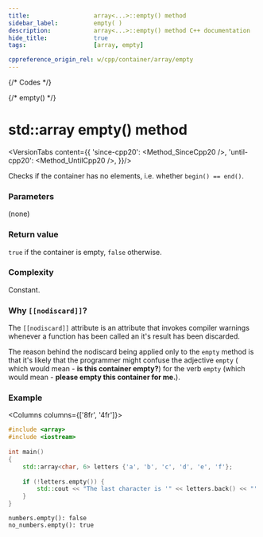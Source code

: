 ```yaml
---
title:					array<...>::empty() method
sidebar_label:			empty( )
description:			array<...>::empty() method C++ documentation
hide_title:				true
tags:					[array, empty]

cppreference_origin_rel: w/cpp/container/array/empty
---
```



{/* Codes */}

{/* empty() */}

# std::array empty() method

<VersionTabs content={{
	'since-cpp20': <Method_SinceCpp20 />,
	'until-cpp20': <Method_UntilCpp20 />,
}}/>


Checks if the container has no elements, i.e. whether `begin() == end()`.

### Parameters

(none)

### Return value

`true` if the container is empty, `false` otherwise.

### Complexity

Constant.

### Why `[[nodiscard]]`?

The `[[nodiscard]]` attribute is an attribute that invokes compiler warnings whenever
a function has been called an it's result has been discarded.

The reason behind the nodiscard being applied only to the `empty` method is that
it's likely that the programmer might confuse the adjective `empty` (
which would mean - **is this container empty?**) for the verb `empty` (which would mean - **please empty this container for me.**).

### Example

<Columns columns={['8fr', '4fr']}>
<div>

```cpp title='Main.cpp' showLineNumbers
#include <array>
#include <iostream>
 
int main()
{
    std::array<char, 6> letters {'a', 'b', 'c', 'd', 'e', 'f'};
 
    if (!letters.empty()) {
        std::cout << "The last character is '" << letters.back() << "'.\n";
    }  
}
```

</div>
<div>

```plaintext title="Possible output"
numbers.empty(): false
no_numbers.empty(): true
```

</div>
</Columns>
